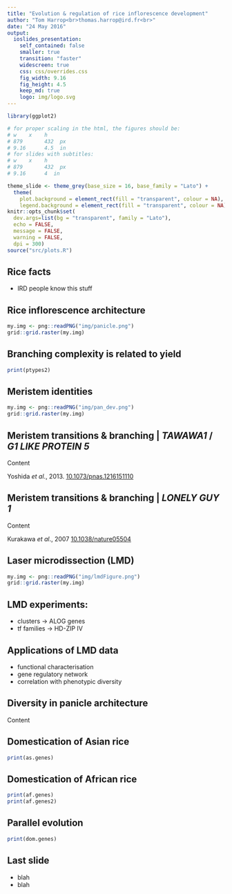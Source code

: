 ```yaml
---
title: "Evolution & regulation of rice inflorescence development"
author: "Tom Harrop<br>thomas.harrop@ird.fr<br>"
date: "24 May 2016"
output:
  ioslides_presentation:
    self_contained: false
    smaller: true
    transition: "faster"
    widescreen: true
    css: css/overrides.css
    fig_width: 9.16
    fig_height: 4.5
    keep_md: true
    logo: img/logo.svg
---
```


```r

library(ggplot2)

# for proper scaling in the html, the figures should be:
# w    x    h
# 879       432  px
# 9.16      4.5  in
# for slides with subtitles:
# w    x    h
# 879       432  px
# 9.16      4  in

theme_slide <- theme_grey(base_size = 16, base_family = "Lato") +
  theme(
    plot.background = element_rect(fill = "transparent", colour = NA),
    legend.background = element_rect(fill = "transparent", colour = NA))
knitr::opts_chunk$set(
  dev.args=list(bg = "transparent", family = "Lato"),
  echo = FALSE,
  message = FALSE,
  warning = FALSE,
  dpi = 300)
source("src/plots.R")
```

## Rice facts

*  IRD people know this stuff

## Rice inflorescence architecture

```r
my.img <- png::readPNG("img/panicle.png")
grid::grid.raster(my.img)
```

## Branching complexity is related to yield

```r
print(ptypes2)
```

## Meristem identities

```r
my.img <- png::readPNG("img/pan_dev.png")
grid::grid.raster(my.img)
```

## Meristem transitions & branching | *TAWAWA1* / *G1 LIKE PROTEIN 5*

Content

<footer class="source2">Yoshida <em>et al</em>., 2013. <a href="http://www.pnas.org/content/110/2/767.full">10.1073/pnas.1216151110</a></footer>

## Meristem transitions & branching | *LONELY GUY 1*

Content

<footer class="source2">Kurakawa <em>et al</em>., 2007 <a href="http://www.nature.com/nature/journal/v445/n7128/full/nature05504.html">10.1038/nature05504</a></footer>

## Laser microdissection (LMD) {.centered .flexbox .vcenter}

```r
my.img <- png::readPNG("img/lmdFigure.png")
grid::grid.raster(my.img)
```

## LMD experiments:

*   clusters -> ALOG genes
*   tf families -> HD-ZIP IV

## Applications of LMD data

*   functional characterisation
*   gene regulatory network
*   correlation with phenotypic diversity

## Diversity in panicle architecture

Content

## Domestication of Asian rice

```r
print(as.genes)
```

## Domestication of African rice

```r
print(af.genes)
print(af.genes2)
```

## Parallel evolution

```r
print(dom.genes)
```

## Last slide

*  blah
*  blah